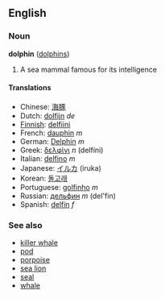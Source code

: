 ==English==
===Noun===
'''dolphin''' ([[dolphins]])

# A sea mammal famous for its intelligence

====Translations====
*Chinese: [[海豚]]
*Dutch: [[dolfijn]] ''de''
*[[Finnish]]: [[delfiini]]
*French: [[dauphin]] ''m''
*German: [[Delphin]] ''m''
*Greek: [[δελφίνι]] ''n'' (delf&iacute;ni)
*Italian: [[delfino]] ''m''
*Japanese: [[イルカ]] (iruka)
*Korean: [[돌고래]]
*Portuguese: [[golfinho]] ''m''
*Russian: [[дельфин]] ''m'' (del'fin)
*Spanish: [[delfín]] ''f''

===See also===
*[[killer whale]]
*[[pod]]
*[[porpoise]]
*[[sea lion]]
*[[seal]]
*[[whale]]